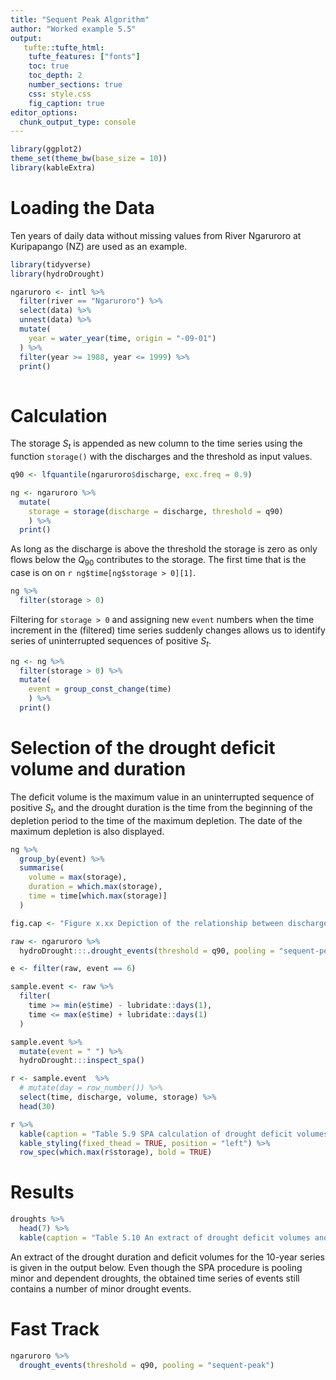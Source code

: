 ```yaml
---
title: "Sequent Peak Algorithm"
author: "Worked example 5.5"
output: 
   tufte::tufte_html:
    tufte_features: ["fonts"]
    toc: true
    toc_depth: 2
    number_sections: true
    css: style.css
    fig_caption: true
editor_options: 
  chunk_output_type: console
---
```


```r
library(ggplot2)
theme_set(theme_bw(base_size = 10))
library(kableExtra)
```


# Loading the Data

Ten years of daily data without missing values from River Ngaruroro at Kuripapango (NZ) 
are used as an example. 

```r
library(tidyverse)
library(hydroDrought)

ngaruroro <- intl %>%
  filter(river == "Ngaruroro") %>%
  select(data) %>%
  unnest(data) %>%
  mutate(
    year = water_year(time, origin = "-09-01")
  ) %>%
  filter(year >= 1988, year <= 1999) %>%
  print()
  
```

# Calculation
The storage $S_t$ is appended as new column to the time series using the function 
`storage()` with the discharges and the threshold as input values. 

```r
q90 <- lfquantile(ngaruroro$discharge, exc.freq = 0.9) 

ng <- ngaruroro %>%
  mutate(
    storage = storage(discharge = discharge, threshold = q90)
    ) %>%
  print()
```

As long as the discharge is above the threshold the storage is zero as only 
flows below the $Q_90$ contributes to the storage. The first time that is the 
case is on on `r ng$time[ng$storage > 0][1]`.

```r
ng %>%
  filter(storage > 0)
```


Filtering for `storage > 0` and assigning new `event` numbers when the time increment
in the (filtered) time series suddenly changes allows us to identify 
series of uninterrupted sequences of positive $S_t$. 

```r
ng <- ng %>%
  filter(storage > 0) %>%
  mutate(
    event = group_const_change(time)
    ) %>%
  print()
```

# Selection of the drought deficit volume and duration
The deficit volume is the maximum value in an uninterrupted sequence of positive 
$S_t$, and the drought duration is the time from the beginning of the depletion 
period to the time of the maximum depletion. The date of the maximum depletion 
is also displayed.

```r
ng %>%
  group_by(event) %>%
  summarise(
    volume = max(storage), 
    duration = which.max(storage),
    time = time[which.max(storage)]
  )
```


```r
fig.cap <- "Figure x.xx Depiction of the relationship between discharge $Q_t$ and storage $Q_t$ for drought event number 3."
```
```r
raw <- ngaruroro %>%
  hydroDrought:::.drought_events(threshold = q90, pooling = "sequent-peak") 

e <- filter(raw, event == 6)

sample.event <- raw %>%
  filter(
    time >= min(e$time) - lubridate::days(1), 
    time <= max(e$time) + lubridate::days(1)
  ) 

sample.event %>%
  mutate(event = " ") %>%
  hydroDrought:::inspect_spa()
```


```r
r <- sample.event  %>%
  # mutate(day = row_number()) %>%
  select(time, discharge, volume, storage) %>% 
  head(30) 

r %>%
  kable(caption = "Table 5.9 SPA calculation of drought deficit volumes and duration for River Ngaruroro at Kuripapango (NZ)")  %>% 
  kable_styling(fixed_thead = TRUE, position = "left") %>%
  row_spec(which.max(r$storage), bold = TRUE)
```



# Results

```r
droughts %>%
  head(7) %>%
  kable(caption = "Table 5.10 An extract of drought deficit volumes and durations for River Ngaruroro at Kuripapango (NZ), calculated by SPA") 
```


An extract of the drought duration and deficit volumes for the 10-year series 
is given in the output below. Even though the SPA procedure is pooling minor and
dependent droughts, the obtained time series of events still contains a number 
of minor drought events.

# Fast Track
```r
ngaruroro %>%
  drought_events(threshold = q90, pooling = "sequent-peak") 
```


